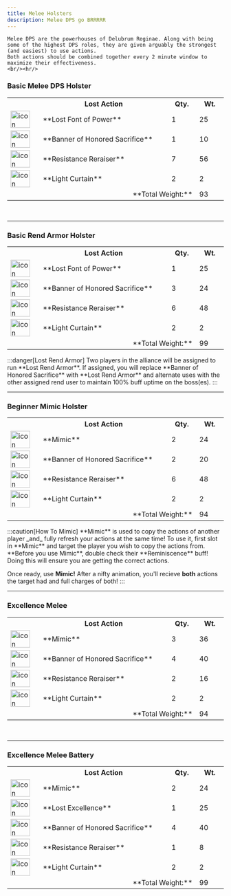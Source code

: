 ```yaml
---
title: Melee Holsters
description: Melee DPS go BRRRRR
---
```



<link
  rel="stylesheet"
  media="(prefers-color-scheme:dark)"
  href="https://cdn.jsdelivr.net/npm/@shoelace-style/shoelace@2.15.1/cdn/themes/dark.css"
  onload="document.documentElement.classList.add('sl-theme-dark');"
/>
<script type="module" src="https://cdn.jsdelivr.net/npm/@shoelace-style/shoelace@2.15.1/cdn/shoelace-autoloader.js"></script>


    Melee DPS are the powerhouses of Delubrum Reginae. Along with being some of the highest DPS roles, they are given arguably the strongest (and easiest) to use actions.
    Both actions should be combined together every 2 minute window to maximize their effectiveness. 
    <br/><hr/>

### Basic Melee DPS Holster
<table class="holster-table">
    <col width="75px" />
    <col width="300px" />
    <col width="65px" />
    <col width="65px" />
  <tr>
    <th style="border: none; background-color: transparent; visibility: hidden;"/>
    <th>Lost Action</th>
    <th>Qty.</th>
    <th>Wt.</th>
  </tr>
  <tr>
    <td><Image alt="icon" loading="eager" width="45" height="40" src="/drs/actions/fop.png"/></td>
    <td>**Lost Font of Power**</td>
    <td>1</td>
    <td>25</td>
  </tr>
  <tr>
    <td><Image alt="icon" loading="eager" width="45" height="40" src="/drs/actions/hsac.png"/></td>
    <td>**Banner of Honored Sacrifice**</td>
    <td>1</td>
    <td>10</td>
  </tr>
  <tr>
    <td><Image alt="icon" loading="eager" width="45" height="40" src="/drs/actions/reraiser.png"/></td>
    <td>**Resistance Reraiser**</td>
    <td>7</td>
    <td>56</td>
  </tr>
  <tr>
    <td><Image alt="icon" loading="eager" width="45" height="40" src="/drs/actions/curtain.png"/></td>
    <td>**Light Curtain**</td>
    <td>2</td>
    <td>2</td>
  </tr>
  <tr style="background-color: transparent">
    <td style="border: none;"/>
    <td colspan="2" style="text-align: right; border: none;">**Total Weight:**</td>
    <td>93</td>
  </tr>
</table>
<br/><hr/>

### Basic Rend Armor Holster
<table class="holster-table">
    <col width="75px" />
    <col width="300px" />
    <col width="65px" />
    <col width="65px" />
  <tr>
    <th style="border: none; background-color: transparent; visibility: hidden;"/>
    <th>Lost Action</th>
    <th>Qty.</th>
    <th>Wt.</th>
  </tr>
  <tr>
    <td><Image alt="icon" loading="eager" width="45" height="40" src="/drs/actions/fop.png"/></td>
    <td>**Lost Font of Power**</td>
    <td>1</td>
    <td>25</td>
  </tr>
  <tr>
    <td><Image alt="icon" loading="eager" width="45" height="40" src="/drs/actions/rend.png"/></td>
    <td>**Banner of Honored Sacrifice**</td>
    <td>3</td>
    <td>24</td>
  </tr>
  <tr>
    <td><Image alt="icon" loading="eager" width="45" height="40" src="/drs/actions/reraiser.png"/></td>
    <td>**Resistance Reraiser**</td>
    <td>6</td>
    <td>48</td>
  </tr>
  <tr>
    <td><Image alt="icon" loading="eager" width="45" height="40" src="/drs/actions/curtain.png"/></td>
    <td>**Light Curtain**</td>
    <td>2</td>
    <td>2</td>
  </tr>
  <tr style="background-color: transparent">
    <td style="border: none;"/>
    <td colspan="2" style="text-align: right; border: none;">**Total Weight:**</td>
    <td>99</td>
  </tr>
</table>
:::danger[Lost Rend Armor]
Two players in the alliance will be assigned to run **Lost Rend Armor**. If assigned, you will replace <ActionIcon icon="hsac"/>**Banner of Honored Sacrifice** with <ActionIcon icon="rend"/>**Lost Rend Armor** and alternate uses with the other assigned rend
user to maintain 100% buff uptime on the boss(es).
:::
<br/><hr/>

### Beginner Mimic Holster
<table class="holster-table">
    <col width="75px" />
    <col width="300px" />
    <col width="65px" />
    <col width="65px" />
  <tr>
    <th style="border: none; background-color: transparent; visibility: hidden;"/>
    <th>Lost Action</th>
    <th>Qty.</th>
    <th>Wt.</th>
  </tr>
  <tr>
    <td><Image alt="icon" loading="eager" width="45" height="40" src="/drs/actions/mimic.png"/></td>
    <td>**Mimic**</td>
    <td>2</td>
    <td>24</td>
  </tr>
  <tr>
    <td><Image alt="icon" loading="eager" width="45" height="40" src="/drs/actions/hsac.png"/></td>
    <td>**Banner of Honored Sacrifice**</td>
    <td>2</td>
    <td>20</td>
  </tr>
  <tr>
    <td><Image alt="icon" loading="eager" width="45" height="40" src="/drs/actions/reraiser.png"/></td>
    <td>**Resistance Reraiser**</td>
    <td>6</td>
    <td>48</td>
  </tr>
  <tr>
    <td><Image alt="icon" loading="eager" width="45" height="40" src="/drs/actions/curtain.png"/></td>
    <td>**Light Curtain**</td>
    <td>2</td>
    <td>2</td>
  </tr>
  <tr style="background-color: transparent">
    <td style="border: none;"/>
    <td colspan="2" style="text-align: right; border: none;">**Total Weight:**</td>
    <td>94</td>
  </tr>
</table>
:::caution[How To Mimic]
<ActionIcon icon="mimic"/>**Mimic** is used to copy the actions of another player _and_ fully refresh your actions at the same time! To use it, first slot in <ActionIcon icon="mimic"/>**Mimic** and target the player you wish to copy the actions from.
**Before you use <ActionIcon icon="mimic"/>Mimic**, double check their **Reminiscence** buff! Doing this will ensure you are getting the correct actions. 

Once ready, use <ActionIcon icon="mimic"/>**Mimic!** After a nifty animation, you'll recieve **both** actions the target had and full charges of both!
:::
<br/><hr/>

### Excellence Melee
<table class="holster-table">
    <col width="75px" />
    <col width="300px" />
    <col width="65px" />
    <col width="65px" />
  <tr>
    <th style="border: none; background-color: transparent; visibility: hidden;"/>
    <th>Lost Action</th>
    <th>Qty.</th>
    <th>Wt.</th>
  </tr>
  <tr>
    <td><Image alt="icon" loading="eager" width="45" height="40" src="/drs/actions/mimic.png"/></td>
    <td>**Mimic**</td>
    <td>3</td>
    <td>36</td>
  </tr>
  <tr>
    <td><Image alt="icon" loading="eager" width="45" height="40" src="/drs/actions/hsac.png"/></td>
    <td>**Banner of Honored Sacrifice**</td>
    <td>4</td>
    <td>40</td>
  </tr>
  <tr>
    <td><Image alt="icon" loading="eager" width="45" height="40" src="/drs/actions/reraiser.png"/></td>
    <td>**Resistance Reraiser**</td>
    <td>2</td>
    <td>16</td>
  </tr>
  <tr>
    <td><Image alt="icon" loading="eager" width="45" height="40" src="/drs/actions/curtain.png"/></td>
    <td>**Light Curtain**</td>
    <td>2</td>
    <td>2</td>
  </tr>
  <tr style="background-color: transparent">
    <td style="border: none;"/>
    <td colspan="2" style="text-align: right; border: none;">**Total Weight:**</td>
    <td>94</td>
  </tr>
</table>
<br/><hr/>

### Excellence Melee Battery
<table class="holster-table">
    <col width="75px" />
    <col width="300px" />
    <col width="65px" />
    <col width="65px" />
  <tr>
    <th style="border: none; background-color: transparent; visibility: hidden;"/>
    <th>Lost Action</th>
    <th>Qty.</th>
    <th>Wt.</th>
  </tr>
  <tr>
    <td><Image alt="icon" loading="eager" width="45" height="40" src="/drs/actions/mimic.png"/></td>
    <td>**Mimic**</td>
    <td>2</td>
    <td>24</td>
  </tr>
  <tr>
    <td><Image alt="icon" loading="eager" width="45" height="40" src="/drs/actions/excellence.png"/></td>
    <td>**Lost Excellence**</td>
    <td>1</td>
    <td>25</td>
  </tr>
  <tr>
    <td><Image alt="icon" loading="eager" width="45" height="40" src="/drs/actions/hsac.png"/></td>
    <td>**Banner of Honored Sacrifice**</td>
    <td>4</td>
    <td>40</td>
  </tr>
  <tr>
    <td><Image alt="icon" loading="eager" width="45" height="40" src="/drs/actions/reraiser.png"/></td>
    <td>**Resistance Reraiser**</td>
    <td>1</td>
    <td>8</td>
  </tr>
  <tr>
    <td><Image alt="icon" loading="eager" width="45" height="40" src="/drs/actions/curtain.png"/></td>
    <td>**Light Curtain**</td>
    <td>2</td>
    <td>2</td>
  </tr>
  <tr style="background-color: transparent">
    <td style="border: none;"/>
    <td colspan="2" style="text-align: right; border: none;">**Total Weight:**</td>
    <td>99</td>
  </tr>
</table>

<Footer />
